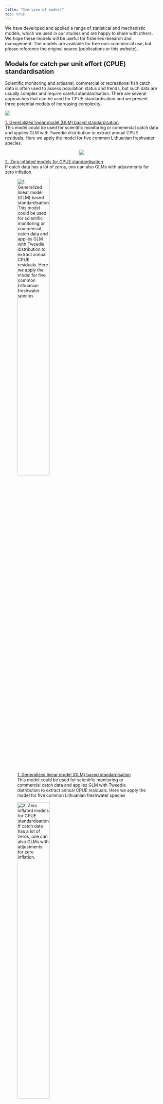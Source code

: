 ```yaml
---
title: "Overview of models"
toc: true
---
```


We have developed and applied a range of statistical and mechanistic models, which we used in our studies and are happy to share with others. We hope these models will be useful for fisheries research and management. The models are available for free non-commercial use, but please reference the original source (publications or this website).

## Models for catch per unit effort (CPUE) standardisation

Scientific monitoring and artisanal, commercial or recreational fish catch data is often used to assess population status and trends, but such data are usually complex and require careful standardisation. There are several approaches that can be used for CPUE standardisation and we present three potential models of increasing complexity.

::: {.grid}

::: {.g-col-4}
![](images/course_image.png)
:::

::: {.g-col-8}
[1. Generalized linear model (GLM) based standardisation](GLM_standardisation.qmd) <br> 
This model could be used for scientific monitoring or commercial catch data and applies GLM with Tweedie distribution to extract annual CPUE residuals. Here we apply the model for five common Lithuanian freshwater species.
:::

::: {.g-col-4 style="justify-items: center;"}
![](images/zero_inflated.png)
:::

::: {.g-col-8}
[2. Zero inflated models for CPUE standardisation](Zero_inflated_model.qmd) 
<br> 
If catch data has a lot of zeros, one can also GLMs with adjustments for zero inflation.
:::

:::


::: {layout="[33, 33, 33]" layout-valign="top"}
![[1. Generalized linear model (GLM) based standardisation](GLM_standardisation.qmd) <br> This model could be used for scientific monitoring or commercial catch data and applies GLM with Tweedie distribution to extract annual CPUE residuals. Here we apply the model for five common Lithuanian freshwater species](images/course_image.png){fig-align="left" width="50%"}

![[2. Zero inflated models for CPUE standardisation](Zero_inflated_model.qmd) <br> If catch data has a lot of zeros, one can also GLMs with adjustments for zero inflation.](images/zero_inflated.png){fig-align="left" width="50%"}

![[3. Bayesian model with INLA](Bayesian_inla.qmd) <br> This is a Bayesian model that account for autocorrelation in catches across time and space. It uses approximate Bayesian inference implemented in the [INLA package](https://www.r-inla.org/) .](images/inlaCPUE.png){fig-align="left" width="50%"}
:::

## Surplus production models for stock assessment_s

Surplus production (SP) models are commonly used to assess data-poor fish stocks and are based on time series of catches and population abundance index (such as standardised CPUE time series, from the models above). These models assume that fish population abundance depends on its regeneration rate, carrying capacity and catches. SP models have been successfully applied to many stocks and, despite their simple assumptions, often perform surprisingly well, assuming the population abundance and catch time series are reliable.

::: {layout-ncol="2" layout="[[1,1]"}
![[4. Understand SP models](surplus-production.qmd) <br> This little model lets you explore key assumptions behind surplus production population models. See how sustainable yield will depend on population regeneration and fishing mortality rate. See how catching more fish sometimes can give you less long term yield.](images/roach.png){fig-align="left" width="50%" height="500"}

![[5. Apply SP models with JABBA](jabba_models.qmd) <br> JABBA is an advanced and user friendly surplus production modelling framework. Here you can learn about its application and explore five models adapted for five Lithuanian fish species, from Curonian lagoon and Kaunas Water reservoir.](images/pikeperch.png){fig-align="left" width="50%" height="500"}
:::

## Fish growth models

Fish growth and therefore body sizes are highly variable, as it depends on temperature, food availability and many other processes. Understanding and modelling how and why growth can change is therefore an important part of fisheries research.

::: {layout-ncol="2" layout="[[1,1]"}
![[6. Von-Bertallanfy growth](von-bertalanffy.qmd) <br> With this model you can explore Von-Bertallanfy function parameters and asses how well it fits your data. You can also visualise how variation in growth will make size classes indistinguishable as fish get older.](images/perch.png){fig-align="left" width="50%" height="500"}

![[7. Temperatue impacts on growth](temperature_growth.qmd) <br> Mechanistic life-history optimisation based model to assess how temperature driven changes in intake, metabolism and reproduction can affect growth. You can run this model in Excel or R.](images/temperatureModel.jpg){fig-align="left" width="50%" height="500"}

![[8. Detecting growth changes](growth_change.qmd) <br> Bayesian model to estimate changes in growth parameters from a time series of age-length data. The model is applied to fish growth data from a nuclear power plant heated lake in Lithuania.](images/detect_growth_S.png){fig-align="left" width="50%" height="500"}

![[9. Detecting size changes](detecting_size.qmd) <br> Bayesian model to estimate long term changes in average fish size using long term monitoring datasets from multiple locations.](images/size_change.png){fig-align="left" width="50%" height="500"}
:::

## Machine learning models

Machine learning (ML) enables rapid analyses of large image and datasets and is an important step to facilitate citizen science driven data collection techniques. During our project we have developed two machine learning models for fish species and size identification.

::: {layout-ncol="2" layout="[[1,1]"}
![[10. ML for species identification](ML_fish_species.qmd) <br> Here you can learn about our pipeline for machine learning based image classification tools. The pipeline has been applied to fish species identification, but could be used for any other images classes](images/fish_detected.png){fig-align="left" width="50%" height="500"}

![[11. ML for fish size estimation](ML_fish_size.qmd) <br> Information on fish sizes is very important for population management, but many citizen science or social media platforms do not collect it. We are also developing a model to identify fish sizes based on photos of anglers holding fish.](images/MLsize.png){fig-align="left" width="50%" height="500"}
:::

## Satellite data analysis

Remote sensing and satellite data is now being collected on high temporal and spatial resolution. However, it is often challenging to access and process these data. We have developed some models and tools to aid with satellite based water surface temperature and chlorophyll A data acquisition and analysis.

::: {layout-ncol="2" layout="[[1,1]"}
![[12. Satellite based temperature data](satelite_temp.qmd) <br> This is a use friendly model and tool to extract and analyse satellite based water surface temperature observations from Google Earth engine. You will need a Google account and coordinates of your locations.](images/satelliteTemp.png){fig-align="left" width="50%" height="500"}

![[13. Satellite based chlorophyll A data](satelite_chla.qmd) <br> This tool will help you extract chlorophyll A data from satellite observations and apply a model to filter out unreliable data and estimate lake class](images/satelliteTemp.png){fig-align="left" width="50%" height="500"}
:::

## Size based ecosystem models

Size based community and ecosystem models represent a powerful tool to explore potential outcomes of different fisheries management strategies, species interactions, climate change and a lot more. In this project we are developing a size based model for the Curonian lagoon ecosystem.

::: {layout-ncol="2" layout="[[1,1]"}
![[14. Sized based models for Curonian lagoon and Baltic Sea](curonian_mizer.qmd) <br> Learn about the potential climate change impacts in the Baltic Sea, explore a basic Curonian lagoon model and understand key principles of size based modelling, as implemented in a R package *mizer*.](images/mizer.png){fig-align="left" width="50%" height="500"}
:::

<!-- this is how we put comments and notes -->
